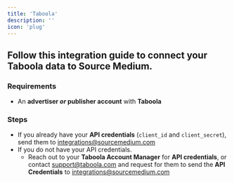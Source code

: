 ```yaml
---
title: 'Taboola'
description: ''
icon: 'plug'
---
```


## Follow this integration guide to connect your Taboola data to Source Medium.

### Requirements

- An **advertiser *or* publisher account** with **Taboola**

### Steps

- If you already have your **API credentials** (`client_id` and `client_secret`), send them to integrations@sourcemedium.com
- If you do not have your API credentials.
    - Reach out to your **Taboola Account Manager** for **API credentials**, or contact support@taboola.com and request for them to send the **API Credentials** to integrations@sourcemedium.com